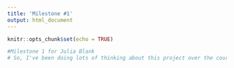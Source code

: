 ```yaml
---
title: 'Milestone #1'
output: html_document
---
```


```r
knitr::opts_chunk$set(echo = TRUE)
```

```r
#Milestone 1 for Julia Blank
# So, I've been doing lots of thinking about this project over the course of this week and believe that I want to do my project on international judging bias in subjective olympic sports. I think I would like to primarily focus on figure skating and if I can find other data I will expand to sports like Diving and Gymnastics. I've been looking at potential data sets and previous research. The ISU does have data but the tables are not conveniently exrtractable. A professor at Darmouth who was a Harvard graduate Eric Zitzewitz wrote a paper on figure skating judging that I can look at and examine further for data ideas. I'm most interested in whether the nation a judge comes from has a statistically significant impact on scoring outcomes. As an avid fan of sports, especially olympic sports that tend to be subjective, I'm really interested in investigating this topic further and hope to have the ability to make this project a reality. If I can't find good data and methods for analyzing my sports data, my backup project is a statistical analysis of how likely a swing state is likely to flip based on historical electoral college data. My hypothesis is that historical data is a much better predictor of how likely a state is to flip parties than any current event and its impact. Anyway, I have lots of ideas but will probably need help in figuring out how to get data and what metrics I should analyze.  

```

